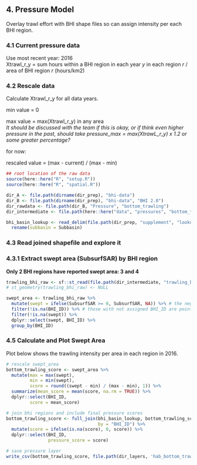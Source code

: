 ## 4. Pressure Model
Overlay trawl effort with BHI shape files so can assign intensity per each BHI region.

### 4.1 Current pressure data  
Use most recent year: 2016  
Xtrawl_r_y = sum hours within a BHI region in each year *y* in each region *r* / area of BHI region *r* (hours/km2)  

 
### 4.2 Rescale data
Calculate Xtrawl_r_y for all data years.  

min value = 0  

max value = max(Xtrawl_r_y) in any area  
*It should be discussed with the team if this is okay, or if think even higher pressure in the past, should take pressure_max =  max(XtrawL_r_y) x 1.2  or some greater percentage?*  

for now: 

rescaled value = (max - current) / (max - min)

```r
## root location of the raw data
source(here::here("R", "setup.R"))
source(here::here("R", "spatial.R"))

dir_A <- file.path(dirname(dir_prep), "bhi-data")
dir_B <- file.path(dirname(dir_prep), "bhi-data", "BHI 2.0")
dir_rawdata <- file.path(dir_B, "Pressure", "bottom_trawling")
dir_intermediate <- file.path(here::here("data", "pressures", "bottom_trawling", version_year, "intermediate"))

bhi_basin_lookup <- read_delim(file.path(dir_prep, "supplement", "lookup_tabs", "bhi_basin_country_lookup.csv"), delim = ";") %>% 
  rename(subbasin = Subbasin) 
```

### 4.3 Read joined shapefile and explore it 

### 4.3.1 Extract swept area (SubsurfSAR) by BHI region 
**Only 2 BHI regions have reported swept area: 3 and 4**
```r
trawling_bhi_raw <- sf::st_read(file.path(dir_intermediate, "trawling_bhi_raw.shp"))
# st_geometry(trawling_bhi_raw) <- NULL

swept_area <- trawling_bhi_raw %>%
  mutate(swept = ifelse(SubsurfSAR >= 0, SubsurfSAR, NA)) %>% # the negative values are considered "missing info"
  filter(!is.na(BHI_ID)) %>% # those with not assigned BHI_ID are points out of the Baltic Sea area
  filter(!is.na(swept)) %>% 
  dplyr::select(swept, BHI_ID) %>%
  group_by(BHI_ID) 
```


### 4.5 Calculate and Plot Swept Area

Plot below shows the trawling intensity per area in each region in 2016. 

```r
# rescale swept_area
bottom_trawling_score <- swept_area %>%
  mutate(max = max(swept), 
         min = min(swept),
         score = round((swept - min) / (max - min), 1)) %>%
  summarize(mean_score = mean(score, na.rm = TRUE)) %>% 
  dplyr::select(BHI_ID, 
         score = mean_score) 

# join bhi regions and include final pressure scores
bottom_trawling_score <- full_join(bhi_basin_lookup, bottom_trawling_score, 
                                   by = "BHI_ID") %>% 
  mutate(score = ifelse(is.na(score), 0, score)) %>% 
  dplyr::select(BHI_ID, 
                pressure_score = score)

# save pressure layer
write_csv(bottom_trawling_score, file.path(dir_layers, 'hab_bottom_trawl_bhi2019.csv')) 

```

